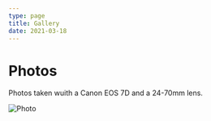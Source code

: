 ```yaml
---
type: page
title: Gallery
date: 2021-03-18
---
```


# Photos

Photos taken wuith a Canon EOS 7D and a 24-70mm lens.


<Image
  src="/images/photo2.jpg"
  alt="Photo"
  width={1125}
  height={750}
  priority
  className="next-image"
/>